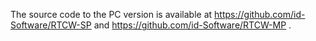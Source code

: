 {{Game}}
The source code to the PC version is available at https://github.com/id-Software/RTCW-SP and https://github.com/id-Software/RTCW-MP .